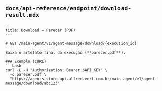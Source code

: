 
## `docs/api-reference/endpoint/download-result.mdx`
```mdx
---
title: Download — Parecer (PDF)
---

# GET /main-agent/v1/agent-message/download/{execution_id}

Baixa o artefato final da execução (**parecer.pdf**).

### Exemplo (cURL)
```bash
curl -L -H "Authorization: Bearer $API_KEY" \
  -o parecer.pdf \
  "https://agents-store-api.alfred.vert.com.br/main-agent/v1/agent-message/download/abc123"
